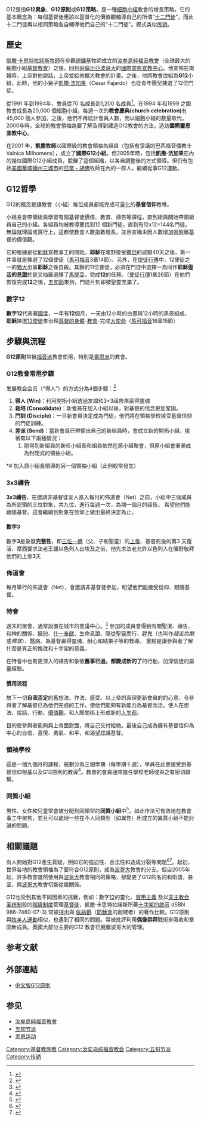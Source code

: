 G12是指'''G12異象'''、'''G12原則'''或'''G12策略'''，是一種[[細胞小組|細胞小組]]教會的增長策略。它的基本概念為：每個基督徒應該以基督化的價值觀輔導自己的所谓“[[十二門徒|十二門徒]]”，而此十二門徒再以相同策略各自輔導他們自己的“十二門徒”。模式类似[[传销|传销]]。

== 歷史 ==
[[凱撒·卡思特拉諾斯|凱撒·卡思特拉諾斯]][[牧師|牧師]]在參觀[[趙鏞基|趙鏞基]]牧師成立的[[汝矣島純福音教會|汝矣島純福音教會]]（全球最大的細胞小組[[基督教會|基督教會]]）之後，回到[[哥倫比亞|哥倫比亞]][[波哥大|波哥大]]的[[國際靈恩宣教中心|國際靈恩宣教中心]]。他宣佈在南韓時，上帝對他說話，上帝並給他擴大教會的計畫。之後，他將教會改組為'''G12'''小組，此時，他的小舅子[[凱撒·法加果|凱撒·法加果]]（Cesar Fajardo）也從青年團契揀選了12位門徒。

從1991 年到1994年，會員從70 名成長到1,200 名成員<ref>{{cite web |url = http://www.revivaltimes.org/index.php/215.htm |title=存档副本 |access-date=2007-10-03 |deadurl=yes |archive-url = https://web.archive.org/web/20070928180016/http://www.revivaltimes.org/index.php/215.htm |archive-date=2007-09-28 }}</ref>。在1994 年和1999 之間教會成長為20,000 個細胞小組，每週一次的'''教會慶典(church celebration)'''有45,000 個人參加。之後，他們不再統計會員人數，而以細胞小組的數量取代。 2000年時，全球的教會領袖為要了解及得到建造G12教會的方法，造訪'''國際靈恩宣教中心'''。

在2001 年，'''凱撒牧師'''以國際級的教會領袖為組員（包括有爭議的巴西福音傳教士Valnice Milhomens），成立了'''國際G12小組'''。但2005年時，包括'''凱撒·法加果'''在內的幾位國際G12小組成員，脫離了這個組織，以各自調整後的方式領導。但仍有包括[[美國|美國]][[華盛頓州|華盛頓州]][[三城市|三城市]]的[[亞當・胡佛|亞當・胡佛]]牧師在內的一群人，繼續從事G12運動。

== G12哲學 ==

G12的概念是讓教會（小組）每位成員都能完成可[[量化_(數理邏輯)|量化]]的'''基督信仰'''教導。

小組長會帶領組員學習有關基督徒價值、教育、禱告等課程，直到組員開始帶領組員自己的小組。各組員均被教導要找到12 個新門徒，直到有12x12=144名門徒。無論就理論或實行上，這都使教會人數指數增長，並且宣稱未因人數增加就脫離基督的價值觀。

它的根據是從[[耶穌|耶穌]]宣教事工的開始。'''耶穌'''在曠野接受[[撒但|撒但]]的試驗40天之後，第一件事就是揀選了12個使徒（[[馬可福音|馬可福音]]3章14節）。另外，在[[使徒行傳|使徒行傳]]中，12使徒之一的[[猶大|猶大]]出賣'''耶穌'''之後自殺。其餘的11位使徒，必須在門徒中選擇一為同作'''耶穌[[復活|復活]]的[[見證_(基督教)|見證]]'''於是又抽籤選擇了[[馬提亞|馬提亞]]，完成'''12'''的任務。（[[使徒行傳|使徒行傳]]1章26節）在他們恢復完成'''12'''之後，[[五旬節|五旬節]]來到，門徒片刻即被聖靈充滿了。

=== 數字12 ===
'''數字12'''代表著[[國度|國度]]，一年有'''12'''個月，一天由12小時的白晝與12小時的黑夜組成，'''耶穌'''揀選[[十二使徒|12使徒]]來治理[[基督的身體|基督的身體]]-[[教會|教會]]-完成[[大使命|大使命]]（[[馬可福音|馬可福音]]16章15節）

== 步驟與流程 ==
'''G12原則'''常被[[福音神學|福音派]]教會使用，特別是[[靈恩派|靈恩派]]的教會。

=== G12教會常用步驟 ===
发展教会会员（“得人”）的方式分為4個步驟：<ref>{{cite web |url = http://www.slllc.org.tw/aboutus.htm |title=士林靈糧堂簡介 |access-date=2007-10-03 |archive-date=2007-10-02 |archive-url = https://web.archive.org/web/20071002070541/http://www.slllc.org.tw/aboutus.htm |dead-url=no }}</ref>
# '''得人 (Win)'''：利用開拓小組透過友誼和3×3禱告來贏得靈魂
# '''栽培 (Consolidate)'''：新會員在加入小組以後，對基督的信念更加鞏固。
# '''門訓 (Disciple)'''：一旦新會員決定成為門徒，他們將在領袖學校接受基督信仰的門徒訓練。 
# '''差派 (Send)'''：當新會員已帶領出自己的新組員時，會成立新的開拓小組，接著有以下兩種情況：
## 剛得到新組員的新任小組長和組員依然在原小組聚會，但原小組會漸漸成為封閉式的領袖小組。
*# 加入原小組長領導的另一個領袖小組（此例較常發生）

=== 3x3禱告 ===
'''3x3禱告'''，在邀請非基督徒友人進入每月的佈道會（Net）之前，小組中三個成員為所認領的三位對象，共九位，進行每週一次，為期一個月的禱告。 希望他們能跟隨基督。這會繼續到對象在信仰上做出最終決定為止。
==== 數字3 ====
數字'''3 '''是象徵'''完整性'''，即[[三位一體|三位一體]]（父、子和聖靈）的[[上帝|上帝]]、基督死後的第3 天復活、摩西要求法老王讓以色列人出埃及之前，他先求法老允許以色列人在曠野敬拜他們的上帝'''3'''天

=== 佈道會 ===
每月舉行的佈道會（Net），會邀請非基督徒參加，盼望他們能接受信仰、跟隨基督。

=== 特會 ===
週末的聚會，通常設置在城市的會議中心。<ref>{{cite web |url = http://www.revivaltimes.org/index.php/304.htm |title=存档副本 |access-date=2007-10-03 |dead-url=yes |archive-url=https://web.archive.org/web/20070928180022/http://www.revivaltimes.org/index.php/304.htm |archive-date=2007-09-28 }}</ref> 參加的成員會得到有關聖潔、禱告、和神的關係、饒恕、[[什一奉獻|什一奉獻]]、生命見證、隨從聖靈而行、趕鬼（也叫作''趕走仇敵'' 或''釋放''）、醫病、為基督贏得靈魂、耐心和結果子等的教導。 重點是讓參與者了解什麼是真正的悔改和十字架的意義。

在特會中也有更深入的禱告和象徵'''舊事已過，都變成新的了'''的行動，加深信徒的屬靈經驗。

==== 慣用流程 ====
放下一切'''自我否定'''的舊想法、作法、感受。以上帝的真理更新會員的的心意，令參與者了解基督已為他們完成的工作，使他們能夠有新能力為基督而活。使人在想法、說話、行動、[[價值觀|價值觀]]，和人際關係上形成新的[[人生观|人生观]]。

目的使參與者能夠與上帝面對面，將自己交付給祂。最後自己成為擁有基督信仰為中心的自信、喜悅、勇氣、和平，和渴望認識基督。

=== 領袖學校 ===
這是一個九個月的課程，被劃分為三個學期（每學期十週），學員在此會接受到基督信仰根基以及G12原則的教導<ref>{{cite web |url = http://www.revivaltimes.org/index.php/305.htm |title=存档副本 |access-date=2007-10-03 |dead-url=yes |archive-url = https://web.archive.org/web/20070928180009/http://www.revivaltimes.org/index.php/305.htm |archive-date=2007-09-28 }}</ref>。教會的會員通常擔任學校老師或與之有密切聯繫。

=== 同質小組 ===
男性、女性和兒童常會被分配到同類型的'''同質小組'''中<ref>{{cite web |url = http://www.revivaltimes.org/index.php/306.htm |title=存档副本 |access-date=2007-10-03 |dead-url=yes |archive-url = https://web.archive.org/web/20070928180002/http://www.revivaltimes.org/index.php/306.htm |archive-date=2007-09-28 }}</ref>。如此作法可有效地在教會事工中聚焦，並且可以處理一些在不人同類型（如異性）所成立的異質小組不能討論的問題。

== 相關議題 ==
有人開始對G12產生質疑，例如它的強迫性、合法性和造成分裂等問題<ref>{{Cite web |url=http://members.tripod.com/celycecomiskey/concerns_about_the_g12_movement.htm |title=存档副本 |access-date=2007-10-03 |archive-date=2009-02-22 |archive-url=https://web.archive.org/web/20090222152608/http://members.tripod.com/celycecomiskey/concerns_about_the_g12_movement.htm }}</ref><ref>{{cite web |url = http://www.cellchurchsolutions.com/articles/coaching/concernsG12.htm |title=存档副本 |access-date=2007-10-03 |dead-url=yes |archive-url = https://web.archive.org/web/20050310171713/http://www.cellchurchsolutions.com/articles/coaching/concernsG12.htm |archive-date=2005-03-10 }}</ref>。起初，世界各地的教會領袖為了要符合G12原則，成為[[波哥大|波哥大]]教會的分支。但自2005年起，許多教會雖然使用與[[波哥大|波哥大]]教會相同的策略，卻變更了G12的名詞和術語，甚至，與[[波哥大|波哥大]]教會切斷從屬關係。

G12也受到其他不同因素的挑戰，例如：數字[[12|12]]的靈化、[[實用主義|實用主義]] 及以[[天主教会圣统制|天主教会圣统制]]般的[[階級制度|階級制度]]管理[[基督徒|基督徒]]，凱撒·卡思特拉諾斯所著[https://web.archive.org/web/20080524021735/http://www.taosheng.com.tw/bookfiles-06F/bookfiles-06F004.htm#20%A4Q%A6r%AC%AA%BA%B1%D2%A5%DC%A1n 十字架的啟示] (ISBN 986-7460-07-3) 常被提出與 [[依納爵|依納爵]]（[[耶穌會|耶穌會]]的創建者）的著作比較。G12原則與[[牧羊人運動|牧羊人運動]]相似，也遇到了相同的問題。常被批評利用'''偶像崇拜'''戰術來吸收和鞏固新成員。英國大部分主要的G12 教會已脫離波哥大的管理。

== 参考文献 ==
{{Reflist}}

== 外部連結 ==
*[https://web.archive.org/web/20100412135809/http://www.siliconvalleychurch.com/life/purpose/431.htm 中文版G12原則]

== 参见 ==
* [[汝矣島純福音教會|汝矣島純福音教會]]
* [[五旬节派|五旬节派]]
* [[灵恩运动|灵恩运动]]

[[Category:基督教传教|Category:基督教传教]]
[[Category:汝矣岛纯福音教会|Category:汝矣岛纯福音教会]]
[[Category:五旬节派|Category:五旬节派]]
[[Category:传销|Category:传销]]